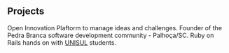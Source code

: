 ## Projects

<ProjectCard title="Open Ideas" link="https://github.com/rafaelbmateus/open-ideas-php" bg="linear-gradient(to right, #D4145A 0%, #FBB03B 100%)">
Open Innovation  Plaftorm to manage ideas and challenges.
</ProjectCard>

<ProjectCard title="whiteStone_dev" link="https://whitestonedev.com.br" bg="linear-gradient(to right, #4848FF 0%, #00FF00 100%)">
Founder of the Pedra Branca software development community - Palhoça/SC.
</ProjectCard>

<ProjectCard title="Ruby on Rails" link="https://github.com/rafaelbmateus/rails-technight-unisul-2017" bg="linear-gradient(to right, rgb(213, 133, 255) 0%, rgb(0, 255, 238) 100%)">
Ruby on Rails hands on with <a href="http://www.unisul.br">UNISUL</a> students.
</ProjectCard>
